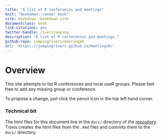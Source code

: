 ```yaml
--- 
title: "A list of R conferences and meetings"
knit: "bookdown::render_book"
site: bookdown::bookdown_site
documentclass: book
link-citations: yes
twitter-handle: riversjumping
description: "A list of R conferences and meetings."
github-repo: jumpingrivers/meetingsR
url: 'https\://jumpingrivers.github.io/meetingsR/'
---
```


# Overview {-}

This site attempts to list R conferences and local useR groups. Please 
feel free to add any missing group or conference. 

To propose a change, just click the pencil icon
in the top left hand corner.


### Technical bit {-}

The html files for this document live in the `docs/` directory of the [repository](https://github.com/jumpingrivers/meetingsR/). Travis
creates the html files from the `.Rmd` files and commits them to the `docs/` directory.
